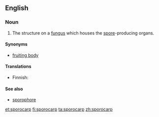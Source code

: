{{wikipedia|sporocarp (fungi)|sporocarp}}
==English==

===Noun===
{{en-noun}}

# The structure on a [[fungus]] which houses the [[spore]]-producing organs.

====Synonyms====
* [[fruiting body]]

====Translations====
{{trans-top|fungal structure}}
* Finnish: {{t+|fi|itiöemä}}
{{trans-bottom}}

====See also====
* [[sporophore]]

[[et:sporocarp]]
[[fi:sporocarp]]
[[ta:sporocarp]]
[[zh:sporocarp]]